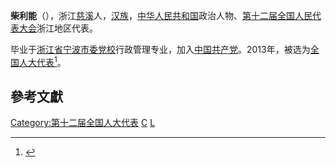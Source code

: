 '''柴利能'''（{{bd|1960年||}}），浙江[[慈溪|慈溪]]人，[[汉族|汉族]]，[[中华人民共和国|中华人民共和国]]政治人物、[[第十二届全国人民代表大会|第十二届全国人民代表大会]]浙江地区代表。

毕业于[[浙江省宁波市委党校|浙江省宁波市委党校]]行政管理专业，加入[[中国共产党|中国共产党]]。2013年，被选为[[全国人大代表|全国人大代表]]<ref>{{cite news|title=全国人大代表信息-柴利能|url= http://210.82.31.1:8084/delegate/viewDelegate.action?dbid=120899|accessdate=2013-03-28|newspaper=全国人大网}}{{Dead link|date=2020年1月 |bot=InternetArchiveBot |fix-attempted=yes }}</ref>。

==參考文獻==
{{reflist}}
{{中国政治人物小作品}}

[[Category:第十二届全国人大代表|Category:第十二届全国人大代表]]
[[Category:慈溪人|C]]
[[Category:柴姓|L]]